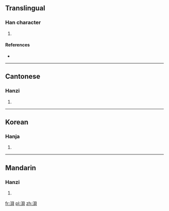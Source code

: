 ==Translingual==

===Han character===
{{Han char|rn=85|rad=水|as=07|sn=10|four=3618<sub>0</sub>|canj=水月山金 (EBUC)}}

# {{defn|Han|sort=水07}}

====References====
* {{Han ref|kx=0625.240|dkj=17513|dj=1027.090|hdz=31623.040|uh=6D7F|ud=28031|bh=D253|bd=53843}}

----

==Cantonese==

===Hanzi===
{{yue-hanzi|jyut=|y=bui3}}

# {{defn|lang=yue|sort=水07}}

----

==Korean==

===Hanja===
{{ko-hanja|hangeul=패|eumhun=|rv=pae|mr=p'ae|y=phay}}

# {{defn|lang=ko|sort=水07}}

----

==Mandarin==

===Hanzi===
{{cmn-hanzi|pin=[[pèi]] ([[pei4]])|wg=p'ei<sup>4</sup>}}

# {{defn|lang=cmn|sort=水07}}

[[fr:浿]]
[[pl:浿]]
[[zh:浿]]